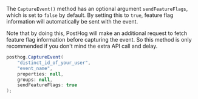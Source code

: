 The `CaptureEvent()` method has an optional argument `sendFeatureFlags`, which is set to `false` by default. By setting this to `true`, feature flag information will automatically be sent with the event.

Note that by doing this, PostHog will make an additional request to fetch feature flag information before capturing the event. So this method is only recommended if you don't mind the extra API call and delay.

```csharp
posthog.CaptureEvent(
    "distinct_id_of_your_user",
    "event_name",
    properties: null,
    groups: null,
    sendFeatureFlags: true
);
```
